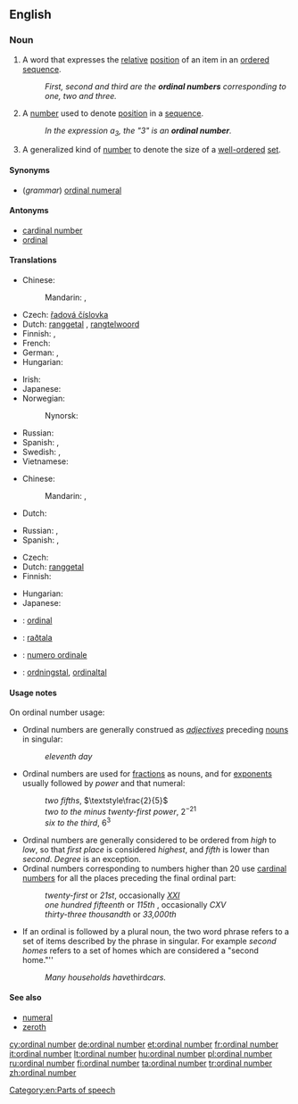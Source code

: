 ==English==
{{wikipedia}}

===Noun===
{{en-noun|head=[[ordinal]] [[number]]}}

# {{context|grammar|lang=en}} A word that expresses the [[relative]] [[position]] of an item in an [[ordered]] [[sequence]].
#: ''First, second and third are the '''ordinal numbers''' corresponding to one, two and three.''
# {{context|arithmetic|lang=en}} A [[number]] used to denote [[position]] in a [[sequence]].
#: ''In the expression a<sub>3</sub>, the "3" is an '''ordinal number'''.''
# {{context|mathematics|lang=en}} A generalized kind of [[number]] to denote the size of a [[well-ordered]] [[set]].

====Synonyms====
* (''grammar'') [[ordinal numeral]]

====Antonyms====
* [[cardinal number]]
* [[ordinal]]

====Translations====
{{trans-top|number used to denote relative position in a sequence}}
* Chinese:
*: Mandarin: {{t+|cmn|順序數|sc=Hani}},  {{t|cmn|顺序数|tr=shùnxùshù|sc=Hani}}
* Czech: [[řadová číslovka]] {{g|f}}
* Dutch: [[ranggetal]] {{g|n}}, [[rangtelwoord]] {{g|n}}
* Finnish: {{t+|fi|järjestysluku}}, {{t+|fi|ordinaaliluku}}
* French: {{t|fr|nombre ordinal|m}}
* German: {{t+|de|Ordinalzahl|f}}, {{t+|de|Ordnungszahl|f}}
* Hungarian: {{t+|hu|sorszámnév}}
{{trans-mid}}
* Irish: {{t|ga|orduimhir|f}}
* Japanese: {{t|ja|序数詞|tr=じょすうし, josūshi}}
* Norwegian: {{t+|no|ordenstall|n}}
*: Nynorsk: {{t|nn|rekkjetal|n}}
* Russian: {{t+|ru|порядковое числительное|n|tr=porjádkovoje čislítel’noje}}
* Spanish: {{t|es|ordinal|m}}, {{t|es|adjetivo ordinal|m}}
* Swedish: {{t+|sv|ordningstal}},  {{t|sv|ordinaltal}}
* Vietnamese: {{t|vi|số thứ tự}}
{{trans-bottom}}

{{trans-top|A number used to denote position in a sequence}}
* Chinese:
*: Mandarin: {{t|cmn|序數|sc=Hani}},  {{t+|cmn|序数|tr=xùshù|sc=Hani}}
* Dutch: {{t|nl|ranggetal|n}}
{{trans-mid}}
* Russian: {{t+|ru|порядковый номер|m|tr=porjádkovyj nómer}},{{t+|ru|номер|m|tr=nómer}}
* Spanish: {{t|es|ordinal|m}}, {{t+|es|número ordinal|m}}
{{trans-bottom}}

{{trans-top|generalized kind of number to denote the size of a well-ordered set}}
* Czech: {{t|cs|ordinální číslo|n}}
* Dutch: [[ranggetal]] {{g|n}}
* Finnish: {{t|fi|ordinaali}}
{{trans-mid}}
* Hungarian: {{t+|hu|rendszám}}
* Japanese: {{t|ja|順序数|tr=じゅんじょすう, junjosū|sc=Jpan}}
{{trans-bottom}}

{{checktrans-top}}
* {{ttbc|fr}}: [[ordinal]] {{g|m}}
{{trans-mid}}
* {{ttbc|is}}: [[raðtala]] {{g|f}}
* {{ttbc|it}}: [[numero ordinale]] {{g|m}}
* {{ttbc|sv}}: [[ordningstal]], [[ordinaltal]]
{{trans-bottom}}

====Usage notes====
On ordinal number usage:
* Ordinal numbers are generally construed as ''[[adjective]]s'' preceding {{context|countable|lang=en}} [[noun]]s in singular:
*: ''eleventh day''
* Ordinal numbers are used for [[fraction]]s as {{context|countable|lang=en}} nouns, and for [[exponent]]s usually followed by ''power'' and that numeral:
*: ''two fifths'', <math>\textstyle\frac{2}{5}</math>
*: ''two to the minus twenty-first power'', <math>2^{-21}</math>
*: ''six to the third'', <math>6^3</math>
* Ordinal numbers are generally considered to be ordered from ''high'' to ''low'', so that ''first place'' is considered ''highest'', and ''fifth'' is lower than ''second''. ''Degree'' is an exception.
* Ordinal numbers corresponding to numbers higher than 20 use [[cardinal number]]s for all the places preceding the final ordinal part:
*: ''twenty-first'' or ''21st'', occasionally ''[[XXI]]''
*: ''one hundred fifteenth'' or ''115th'' , occasionally ''CXV''
*: ''thirty-three thousandth'' or ''33,000th''
* If an ordinal is followed by a plural noun, the two word phrase refers to a set of items described by the phrase in singular. For example ''second homes'' refers to a set of homes which are considered a "second home."''
*: ''Many households have ''third'' cars.''

====See also====
* [[numeral]]
* [[zeroth]]

[[Category:en:Parts of speech]]

[[cy:ordinal number]]
[[de:ordinal number]]
[[et:ordinal number]]
[[fr:ordinal number]]
[[it:ordinal number]]
[[lt:ordinal number]]
[[hu:ordinal number]]
[[pl:ordinal number]]
[[ru:ordinal number]]
[[fi:ordinal number]]
[[ta:ordinal number]]
[[tr:ordinal number]]
[[zh:ordinal number]]